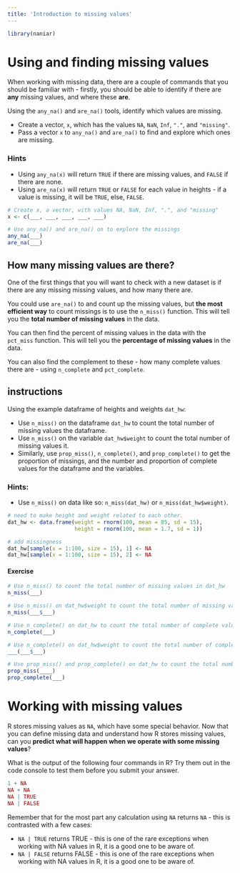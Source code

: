 ```yaml
---
title: 'Introduction to missing values'
---
```


```r
library(naniar)
```


# Using and finding missing values

When working with missing data, there are a couple of commands that you should be familiar with - firstly, you should be able to identify if there are **any** missing values, and where these **are**.

Using the `any_na()` and `are_na()` tools, identify which values are missing.

- Create a vector, `x`, which has the values `NA`, `NaN`, `Inf`, `"."`, and `"missing"`.
- Pass a vector `x` to `any_na()` and `are_na()` to find and explore which ones are missing.

### Hints

* Using `any_na(x)` will return `TRUE` if there are missing values, and `FALSE` if there are none.
* Using `are_na(x)` will return `TRUE` or `FALSE` for each value in heights - if a value is missing, it will be `TRUE`, else, `FALSE`.

```r
# Create x, a vector, with values NA, NaN, Inf, ".", and "missing"
x <- c(___, ___, ___, ___, ___)

# Use any_na() and are_na() on to explore the missings
any_na(___)
are_na(___)
```

## How many missing values are there?

One of the first things that you will want to check with a new dataset is if there are any missing missing values, and how many there are.

You could use `are_na()` to and count up the missing values, but **the most efficient way** to count missings is to use the `n_miss()` function. This will tell you the **total number of missing values** in the data.

You can then find the percent of missing values in the data with the `pct_miss` function. This will tell you the **percentage of missing values** in the data.

You can also find the complement to these - how many complete values there are - using `n_complete` and `pct_complete`.

## instructions

Using the example dataframe of heights and weights `dat_hw`:

- Use `n_miss()` on the dataframe `dat_hw` to count the total number of missing values the dataframe.
- Use `n_miss()` on the variable `dat_hw$weight` to count the total number of missing values it.
- Similarly, use `prop_miss()`, `n_complete()`, and `prop_complete()` to get the proportion of missings, and the number and proportion of complete values for the dataframe and the variables.

### Hints:

* Use `n_miss()` on data like so: `n_miss(dat_hw)` or `n_miss(dat_hw$weight)`.

```r
# need to make height and weight related to each other.
dat_hw <- data.frame(weight = rnorm(100, mean = 85, sd = 15),
                     height = rnorm(100, mean = 1.7, sd = 1))

# add missingness
dat_hw[sample(x = 1:100, size = 15), 1] <- NA
dat_hw[sample(x = 1:100, size = 15), 2] <- NA
```

#### Exercise

```r
# Use n_miss() to count the total number of missing values in dat_hw
n_miss(___)

# Use n_miss() on dat_hw$weight to count the total number of missing values
n_miss(___$___)

# Use n_complete() on dat_hw to count the total number of complete values
n_complete(___)

# Use n_complete() on dat_hw$weight to count the total number of complete values
___(___$___)

# Use prop_miss() and prop_complete() on dat_hw to count the total number of missing values in each of the variables
prop_miss(____)
prop_complete(___)
```

# Working with missing values

R stores missing values as `NA`, which have some special behavior. Now that you can define missing data and understand how R stores missing values, can  you **predict what will happen when we operate with some missing values**?

What is the output of the following four commands in R? Try them out in the code console to test them before you submit your answer.

```r
1 + NA
NA + NA
NA | TRUE
NA | FALSE
```


Remember that for the most part any calculation using `NA` returns `NA` - this is contrasted with a few cases:

* `NA | TRUE` returns TRUE - this is one of the rare exceptions when working with NA values in R, it is a good one to be aware of.
* `NA | FALSE` returns FALSE - this is one of the rare exceptions when working with NA values in R, it is a good one to be aware of.

